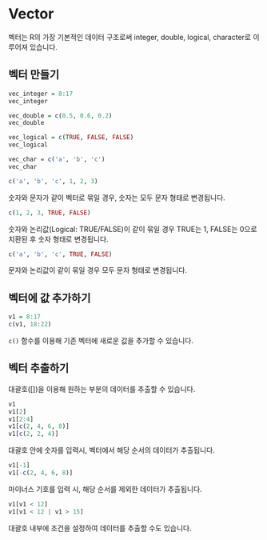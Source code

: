# Vector

벡터는 R의 가장 기본적인 데이터 구조로써 integer, double, logical, character로 이루어져 있습니다.

## 벡터 만들기

```r
vec_integer = 8:17
vec_integer

vec_double = c(0.5, 0.6, 0.2)
vec_double

vec_logical = c(TRUE, FALSE, FALSE)
vec_logical

vec_char = c('a', 'b', 'c')
vec_char
```

```r
c('a', 'b', 'c', 1, 2, 3)
```

숫자와 문자가 같이 벡터로 묶일 경우, 숫자는 모두 문자 형태로 변경됩니다.

```r
c(1, 2, 3, TRUE, FALSE)
```

숫자와 논리값(Logical: TRUE/FALSE)이 같이 묶일 경우 TRUE는 1, FALSE는 0으로 치환된 후 숫자 형태로 변경됩니다.

```r
c('a', 'b', 'c', TRUE, FALSE)
```

문자와 논리값이 같이 묶일 경우 모두 문자 형태로 변경됩니다.

## 벡터에 값 추가하기

```r
v1 = 8:17
c(v1, 18:22)
```

`c()` 함수를 이용해 기존 벡터에 새로운 값을 추가할 수 있습니다.

## 벡터 추출하기

대괄호([])을 이용해 원하는 부분의 데이터를 추출할 수 있습니다.

```r
v1
v1[2]
v1[2:4]
v1[c(2, 4, 6, 8)]
v1[c(2, 2, 4)]
```

대괄호 안에 숫자를 입력시, 벡터에서 해당 순서의 데이터가 추출됩니다. 

```r
v1[-1]
v1[-c(2, 4, 6, 8)]
```
마이너스 기호를 입력 시, 해당 순서를 제외한 데이터가 추출됩니다.

```r
v1[v1 < 12]
v1[v1 < 12 | v1 > 15]
```

대괄호 내부에 조건을 설정하여 데이터를 추출할 수도 있습니다.


